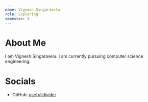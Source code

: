 ```yaml
---
name: Vignesh Singaravelu
role: Exploring
semester: 3
---
```


# About Me

I am Vignesh Singaravelu. I am currently pursuing computer science engineering.

# Socials

- GitHub: [usefulldivider](https://github.com/usefulldivider)
